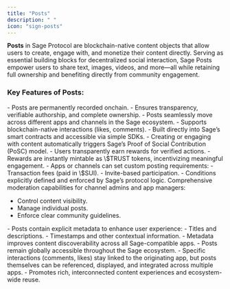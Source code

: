 ```yaml
---
title: "Posts"
description: " "
icon: "sign-posts"
---
```


**Posts** in Sage Protocol are blockchain-native content objects that allow users to create, engage with, and monetize their content directly. Serving as essential building blocks for decentralized social interaction, Sage Posts empower users to share text, images, videos, and more—all while retaining full ownership and benefiting directly from community engagement.

### Key Features of Posts:

<Card title="Blockchain-Native Ownership" horizontal>
  - Posts are permanently recorded onchain.
  - Ensures transparency, verifiable authorship, and complete ownership.
  - Posts seamlessly move across different apps and channels in the Sage ecosystem.
</Card>

<Card title="Interactive Engagement">
  - Supports blockchain-native interactions (likes, comments).
  - Built directly into Sage’s smart contracts and accessible via simple SDKs.
</Card>

<Card title="Incentivized Participation (PoSC Rewards)">
  - Creating or engaging with content automatically triggers Sage’s Proof of Social Contribution (PoSC) model.
  - Users transparently earn rewards for verified actions.
  - Rewards are instantly mintable as \$TRUST tokens, incentivizing meaningful engagement.
</Card>

<Card title="Configurable Posting Conditions">
  - Apps or channels can set custom posting requirements:
    - Transaction fees (paid in \$SUI).
    - Invite-based participation.
  - Conditions explicitly defined and enforced by Sage’s protocol logic.
</Card>

<Card title="Robust Moderation Tools">
  Comprehensive moderation capabilities for channel admins and app managers:

  - Control content visibility.
  - Manage individual posts.
  - Enforce clear community guidelines.
</Card>

<Card title="Enhanced Discoverability and Metadata">
  - Posts contain explicit metadata to enhance user experience:
    - Titles and descriptions.
    - Timestamps and other contextual information.
  - Metadata improves content discoverability across all Sage-compatible apps.
</Card>

<Card title="Composable Integration Across Apps">
  - Posts remain globally accessible throughout the Sage ecosystem.
  - Specific interactions (comments, likes) stay linked to the originating app, but posts themselves can be referenced, displayed, and integrated across multiple apps.
  - Promotes rich, interconnected content experiences and ecosystem-wide reuse.
</Card>